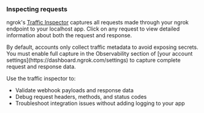 ### Inspecting requests

ngrok's [Traffic Inspector](https://dashboard.ngrok.com/traffic-inspector) captures all requests made through your ngrok endpoint to your localhost app.
Click on any request to view detailed information about both the request and response.

<Info>
By default, accounts only collect traffic metadata to avoid exposing secrets.
You must enable full capture in the Observability section of [your account settings](https://dashboard.ngrok.com/settings) to capture complete request and response data.
</Info>

Use the traffic inspector to:

- Validate webhook payloads and response data
- Debug request headers, methods, and status codes
- Troubleshoot integration issues without adding logging to your app
